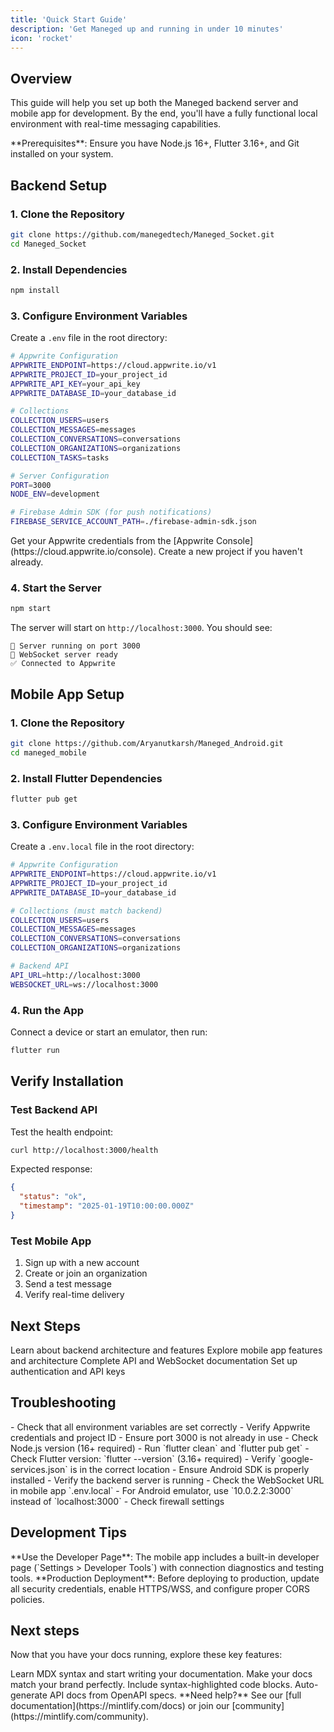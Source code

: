 ```yaml
---
title: 'Quick Start Guide'
description: 'Get Maneged up and running in under 10 minutes'
icon: 'rocket'
---
```


## Overview

This guide will help you set up both the Maneged backend server and mobile app for development. By the end, you'll have a fully functional local environment with real-time messaging capabilities.

<Note>
  **Prerequisites**: Ensure you have Node.js 16+, Flutter 3.16+, and Git installed on your system.
</Note>

## Backend Setup

### 1. Clone the Repository

```bash
git clone https://github.com/manegedtech/Maneged_Socket.git
cd Maneged_Socket
```

### 2. Install Dependencies

```bash
npm install
```

### 3. Configure Environment Variables

Create a `.env` file in the root directory:

```bash
# Appwrite Configuration
APPWRITE_ENDPOINT=https://cloud.appwrite.io/v1
APPWRITE_PROJECT_ID=your_project_id
APPWRITE_API_KEY=your_api_key
APPWRITE_DATABASE_ID=your_database_id

# Collections
COLLECTION_USERS=users
COLLECTION_MESSAGES=messages
COLLECTION_CONVERSATIONS=conversations
COLLECTION_ORGANIZATIONS=organizations
COLLECTION_TASKS=tasks

# Server Configuration
PORT=3000
NODE_ENV=development

# Firebase Admin SDK (for push notifications)
FIREBASE_SERVICE_ACCOUNT_PATH=./firebase-admin-sdk.json
```

<Tip>
  Get your Appwrite credentials from the [Appwrite Console](https://cloud.appwrite.io/console). Create a new project if you haven't already.
</Tip>

### 4. Start the Server

```bash
npm start
```

The server will start on `http://localhost:3000`. You should see:

```
🚀 Server running on port 3000
📡 WebSocket server ready
✅ Connected to Appwrite
```

## Mobile App Setup

### 1. Clone the Repository

```bash
git clone https://github.com/Aryanutkarsh/Maneged_Android.git
cd maneged_mobile
```

### 2. Install Flutter Dependencies

```bash
flutter pub get
```

### 3. Configure Environment Variables

Create a `.env.local` file in the root directory:

```bash
# Appwrite Configuration
APPWRITE_ENDPOINT=https://cloud.appwrite.io/v1
APPWRITE_PROJECT_ID=your_project_id
APPWRITE_DATABASE_ID=your_database_id

# Collections (must match backend)
COLLECTION_USERS=users
COLLECTION_MESSAGES=messages
COLLECTION_CONVERSATIONS=conversations
COLLECTION_ORGANIZATIONS=organizations

# Backend API
API_URL=http://localhost:3000
WEBSOCKET_URL=ws://localhost:3000
```

### 4. Run the App

Connect a device or start an emulator, then run:

```bash
flutter run
```

## Verify Installation

### Test Backend API

Test the health endpoint:

```bash
curl http://localhost:3000/health
```

Expected response:
```json
{
  "status": "ok",
  "timestamp": "2025-01-19T10:00:00.000Z"
}
```

### Test Mobile App

1. Sign up with a new account
2. Create or join an organization
3. Send a test message
4. Verify real-time delivery

## Next Steps

<CardGroup cols={2}>
  <Card
    title="Backend Documentation"
    icon="server"
    href="/backend/introduction"
  >
    Learn about backend architecture and features
  </Card>
  <Card
    title="Mobile Documentation"
    icon="mobile"
    href="/mobile/introduction"
  >
    Explore mobile app features and architecture
  </Card>
  <Card
    title="API Reference"
    icon="code"
    href="/api-reference/introduction"
  >
    Complete API and WebSocket documentation
  </Card>
  <Card
    title="Authentication"
    icon="lock"
    href="/backend/authentication"
  >
    Set up authentication and API keys
  </Card>
</CardGroup>

## Troubleshooting

<AccordionGroup>
  <Accordion title="Backend won't start">
    - Check that all environment variables are set correctly
    - Verify Appwrite credentials and project ID
    - Ensure port 3000 is not already in use
    - Check Node.js version (16+ required)
  </Accordion>

  <Accordion title="Mobile app build fails">
    - Run `flutter clean` and `flutter pub get`
    - Check Flutter version: `flutter --version` (3.16+ required)
    - Verify `google-services.json` is in the correct location
    - Ensure Android SDK is properly installed
  </Accordion>

  <Accordion title="WebSocket connection fails">
    - Verify the backend server is running
    - Check the WebSocket URL in mobile app `.env.local`
    - For Android emulator, use `10.0.2.2:3000` instead of `localhost:3000`
    - Check firewall settings
  </Accordion>
</AccordionGroup>

## Development Tips

<Tip>
  **Use the Developer Page**: The mobile app includes a built-in developer page (`Settings > Developer Tools`) with connection diagnostics and testing tools.
</Tip>

<Warning>
  **Production Deployment**: Before deploying to production, update all security credentials, enable HTTPS/WSS, and configure proper CORS policies.
</Warning>

## Next steps

Now that you have your docs running, explore these key features:

<CardGroup cols={2}>

<Card title="Write Content" icon="pen-to-square" href="/essentials/markdown">
  Learn MDX syntax and start writing your documentation.
</Card>

<Card title="Customize style" icon="palette" href="/essentials/settings">
  Make your docs match your brand perfectly.
</Card>

<Card title="Add code examples" icon="square-code" href="/essentials/code">
  Include syntax-highlighted code blocks.
</Card>

<Card title="API documentation" icon="code" href="/api-reference/introduction">
  Auto-generate API docs from OpenAPI specs.
</Card>

</CardGroup>

<Note>
  **Need help?** See our [full documentation](https://mintlify.com/docs) or join our [community](https://mintlify.com/community).
</Note>
